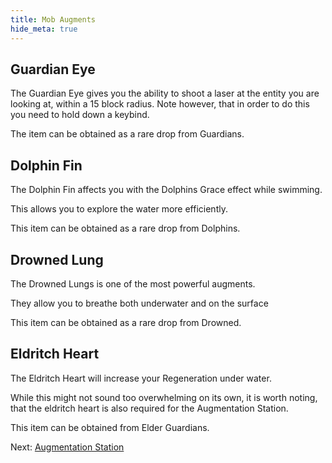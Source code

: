 ```yaml
---
title: Mob Augments
hide_meta: true
---
```


## Guardian Eye

The Guardian Eye gives you the ability to shoot a laser at the entity you are looking at, within a 15 block radius.
Note however, that in order to do this you need to hold down a keybind.

The item can be obtained as a rare drop from Guardians.

## Dolphin Fin

The Dolphin Fin affects you with the Dolphins Grace effect while swimming.

This allows you to explore the water more efficiently.

This item can be obtained as a rare drop from Dolphins.

## Drowned Lung

The Drowned Lungs is one of the most powerful augments.

They allow you to breathe both underwater and on the surface

This item can be obtained as a rare drop from Drowned.

## Eldritch Heart

The Eldritch Heart will increase your Regeneration under water.

While this might not sound too overwhelming on its own, it is
worth noting, that the eldritch heart is also required for the
Augmentation Station.

This item can be obtained from Elder Guardians.

Next: [Augmentation Station](https://moddedmc.org/en/mod/1107394/docs/laser_augmentation/augmentation_station)
